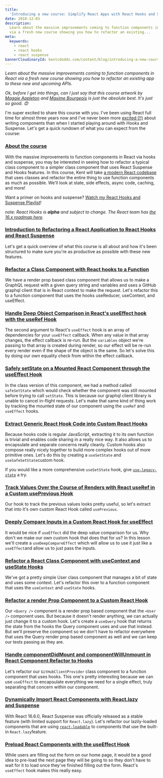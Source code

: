 ```yaml
---
title:
  'Introducing a new course: Simplify React Apps with React Hooks and Suspense'
date: 2018-12-03
description:
  Learn about the massive improvements coming to function components in React
  via a fresh new course showing you how to refactor an existing...
meta:
  keywords:
    - react
    - react hooks
    - react suspense
bannerCloudinaryId: kentcdodds.com/content/blog/introducing-a-new-course-simplify-react-apps-with-react-hooks-and-suspense/banner.png
---
```


_Learn about the massive improvements coming to function components in React via
a fresh new course showing you how to refactor an existing app to these new and
upcoming APIs._

_Ok, before I get into things, can I just say that this course artwork by_
[_Maggie Appleton_](https://twitter.com/mappletons) _and_
[_Maxime Bourgeois_](https://twitter.com/MaximalGFX) _is just the absolute best.
It's just so good. 😍_

I'm super excited to share this course with you. I've been using React full time
for almost three years now and I've never been more
[excited (!!)](https://youtu.be/0jlTw2XI7I8?list=PLV5CVI1eNcJgCrPH_e6d57KRUTiDZgs0u)
about writing components than when I started playing around with Hooks and
Suspense. Let's get a quick rundown of what you can expect from the course:

### [About the course](https://egghead.io/courses/simplify-react-apps-with-react-hooks-and-suspense)

With the massive improvements to function components in React via hooks and
suspense, you may be interested in seeing how to refactor a typical class
component to a simpler class component that uses React Suspense and Hooks
features. In this course, Kent will take
[a modern React codebase](https://github.com/kentcdodds/react-github-profile)
that uses classes and refactor the entire thing to use function components as
much as possible. We'll look at state, side effects, async code, caching, and
more!

Want a primer on hooks and suspense?
[Watch my React Hooks and Suspense Playlist](https://egghead.io/playlists/react-hooks-and-suspense-650307f2)!

_note: React Hooks is_ **_alpha_** _and subject to change. The React team has_
[_the 16.x roadmap here_](https://reactjs.org/blog/2018/11/27/react-16-roadmap.html)_._

### [Introduction to Refactoring a React Application to React Hooks and React Suspense](https://egghead.io/lessons/react-introduction-to-refactoring-a-react-application-to-react-hooks-and-react-suspense)

Let's get a quick overview of what this course is all about and how it's been
structured to make sure you're as productive as possible with these new
features.

### [Refactor a Class Component with React hooks to a Function](https://egghead.io/lessons/react-refactor-a-class-component-with-react-hooks-to-a-function)

We have a render prop based class component that allows us to make a GraphQL
request with a given query string and variables and uses a GitHub graphql client
that is in React context to make the request. Let's refactor this to a function
component that uses the hooks useReducer, useContext, and useEffect.

### [Handle Deep Object Comparison in React's useEffect hook with the useRef Hook](https://egghead.io/lessons/react-handle-deep-object-comparison-in-react-s-useeffect-hook-with-the-useref-hook)

The second argument to React's `useEffect` hook is an array of dependencies for
your `useEffect` callback. When any value in that array changes, the effect
callback is re-run. But the `variables` object we're passing to that array is
created during render, so our effect will be re-run every render even if the
shape of the object is the same. So let's solve this by doing our own equality
check from within the effect callback.

### [Safely setState on a Mounted React Component through the useEffect Hook](https://egghead.io/lessons/react-safely-setstate-on-a-mounted-react-component-through-the-useeffect-hook)

In the class version of this component, we had a method called `safeSetState`
which would check whether the component was still mounted before trying to call
`setState`. This is because our graphql client library is unable to cancel
in-flight requests. Let's make that same kind of thing work by tracking the
mounted state of our component using the `useRef` and `useEffect` hooks.

### [Extract Generic React Hook Code into Custom React Hooks](https://egghead.io/lessons/react-extract-generic-react-hook-code-into-custom-react-hooks)

Because hooks code is regular JavaScript, extracting it to its own function is
trivial and enables code sharing in a really nice way. It also allows us to
encapsulate and separate concerns really cleanly. Custom hooks also compose
really nicely together to build more complex hooks out of more primitive ones.
Let's do this by creating a `useSetState` and `useSafeSetState`custom hook.

If you would like a more comprehensive `useSetState` hook, give
[`use-legacy-state`](https://github.com/suchipi/use-legacy-state) a try.

### [Track Values Over the Course of Renders with React useRef in a Custom usePrevious Hook](https://egghead.io/lessons/react-track-values-over-the-course-of-renders-with-react-useref-in-a-custom-useprevious-hook)

Our hook to track the previous values looks pretty useful, so let's extract that
into it's own custom React Hook called `usePrevious`.

### [Deeply Compare Inputs in a Custom React Hook for useEffect](https://egghead.io/lessons/react-deeply-compare-inputs-in-a-custom-react-hook-for-useeffect)

It would be nice if `useEffect` did the deep value comparison for us. Why don't
we make our own custom hook that does that for us? In this lesson we'll create a
`useDeepCompareEffect` which will allow us to use it just like a `useEffect`and
allow us to just pass the inputs.

### [Refactor a React Class Component with useContext and useState Hooks](https://egghead.io/lessons/react-refactor-a-react-class-component-with-usecontext-and-usestate-hooks)

We've got a pretty simple User class component that manages a bit of state and
uses some context. Let's refactor this over to a function component that uses
the `useContext` and `useState` hooks.

### [Refactor a render Prop Component to a Custom React Hook](https://egghead.io/lessons/react-refactor-a-render-prop-component-to-a-custom-react-hook)

Our `<Query />` component is a render prop based component that the `<User />`
component uses. But because it doesn't render anything, we can actually just
change it to a custom hook. Let's create a `useQuery` hook that returns the
state from the hooks the Query component uses and use that instead. But we'll
preserve the component so we don't have to refactor everywhere that uses the
Query render prop based component as well and we can keep our tests passing as
they are.

### [Handle componentDidMount and componentWillUnmount in React Component Refactor to Hooks](https://egghead.io/lessons/react-handle-componentdidmount-and-componentwillunmount-in-react-component-refactor-to-hooks)

Let's refactor our `GitHubClientProvider` class component to a function
component that uses hooks. This one's pretty interesting because we can use
`useEffect` to encapsulate everything we need for a single effect, truly
separating that concern within our component.

### [Dynamically Import React Components with React.lazy and Suspense](https://egghead.io/lessons/react-dynamically-import-react-components-with-react-lazy-and-suspense)

With React 16.6.0, React Suspense was officially released as a stable feature
(with limited support for `React.lazy`). Let's refactor our lazily-loaded
components that are using
[`react-loadable`](https://github.com/jamiebuilds/react-loadable) to components
that use the built-in `React.lazy`feature.

### [Preload React Components with the useEffect Hook](https://egghead.io/lessons/react-preload-react-components-with-the-useeffect-hook)

While users are filling out the form on our home page, it would be a good idea
to pre-load the next page they will be going to so they don't have to wait for
it to load once they've finished filling out the form. React's `useEffect` hook
makes this really easy.
